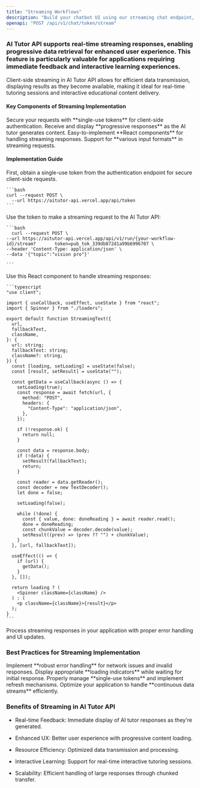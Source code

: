 ```yaml
---
title: "Streaming Workflows"
description: "Build your chatbot UI using our streaming chat endpoint, which is fully compatible with Vercel AI SDKs such as useChat."
openapi: "POST /api/v1/chat/token/stream"
---
```


### AI Tutor API supports real-time streaming responses, enabling progressive data retrieval for enhanced user experience. This feature is particularly valuable for applications requiring immediate feedback and interactive learning experiences.

Client-side streaming in AI Tutor API allows for efficient data transmission, displaying results as they become available, making it ideal for real-time tutoring sessions and interactive educational content delivery.

#### Key Components of Streaming Implementation

<CardGroup cols={2}>
  <Card title="Single-Use Token Authentication" icon="key">
    Secure your requests with **single-use tokens** for client-side authentication.
  </Card>

  <Card title="Real-time Data Streaming" icon="stream">
    Receive and display **progressive responses** as the AI tutor generates content.
  </Card>

  <Card title="Client-side Integration" icon="browser">
    Easy-to-implement **React components** for handling streaming responses.
  </Card>

  <Card title="Flexible Input Processing" icon="input-text">
    Support for **various input formats** in streaming requests.
  </Card>
</CardGroup>

#### Implementation Guide

<AccordionGroup>
  <Accordion title="Step 1: Generate Authentication Token" icon="key">
    First, obtain a single-use token from the authentication endpoint for secure client-side requests.

    ```bash
    curl --request POST \
      --url https://aitutor-api.vercel.app/api/token
    ```
  </Accordion>

  <Accordion title="Step 2: Make Streaming Request" icon="code">
    Use the token to make a streaming request to the AI Tutor API:

    ```bash
      curl --request POST \
    --url https://aitutor-api.vercel.app/api/v1/run/{your-workflow-id}/stream?       token=pub_tok_339db872d1a99b6996707 \
    --header 'Content-Type: application/json' \
    --data '{"topic":"vision pro"}'

    ```
  </Accordion>

  <Accordion title="Step 3: Implement React Component" icon="react">
    Use this React component to handle streaming responses:

    ```typescript
    "use client";

    import { useCallback, useEffect, useState } from "react";
    import { Spinner } from "./loaders";

    export default function StreamingText({
      url,
      fallbackText,
      className,
    }: {
      url: string;
      fallbackText: string;
      className?: string;
    }) {
      const [loading, setLoading] = useState(false);
      const [result, setResult] = useState("");

      const getData = useCallback(async () => {
        setLoading(true);
        const response = await fetch(url, {
          method: "POST",
          headers: {
            "Content-Type": "application/json",
          },
        });

        if (!response.ok) {
          return null;
        }

        const data = response.body;
        if (!data) {
          setResult(fallbackText);
          return;
        }

        const reader = data.getReader();
        const decoder = new TextDecoder();
        let done = false;

        setLoading(false);

        while (!done) {
          const { value, done: doneReading } = await reader.read();
          done = doneReading;
          const chunkValue = decoder.decode(value);
          setResult((prev) => (prev ?? "") + chunkValue);
        }
      }, [url, fallbackText]);

      useEffect(() => {
        if (url) {
          getData();
        }
      }, []);

      return loading ? (
        <Spinner className={className} />
      ) : (
        <p className={className}>{result}</p>
      );
    }
    ```
  </Accordion>

  <Accordion title="Step 4: Handle Responses" icon="gear">
    Process streaming responses in your application with proper error handling and UI updates.
  </Accordion>
</AccordionGroup>

### Best Practices for Streaming Implementation

<AccordionGroup>
  <Accordion title="Error Handling" icon="shield-check">
    Implement **robust error handling** for network issues and invalid responses.
  </Accordion>

  <Accordion title="Loading States" icon="spinner">
    Display appropriate **loading indicators** while waiting for initial response.
  </Accordion>

  <Accordion title="Token Management" icon="key-skeleton">
    Properly manage **single-use tokens** and implement refresh mechanisms.
  </Accordion>

  <Accordion title="Performance Optimization" icon="gauge">
    Optimize your application to handle **continuous data streams** efficiently.
  </Accordion>
</AccordionGroup>

### Benefits of Streaming in AI Tutor API

* Real-time Feedback: Immediate display of AI tutor responses as they're generated.

* Enhanced UX: Better user experience with progressive content loading.

* Resource Efficiency: Optimized data transmission and processing.

* Interactive Learning: Support for real-time interactive tutoring sessions.

* Scalability: Efficient handling of large responses through chunked transfer.